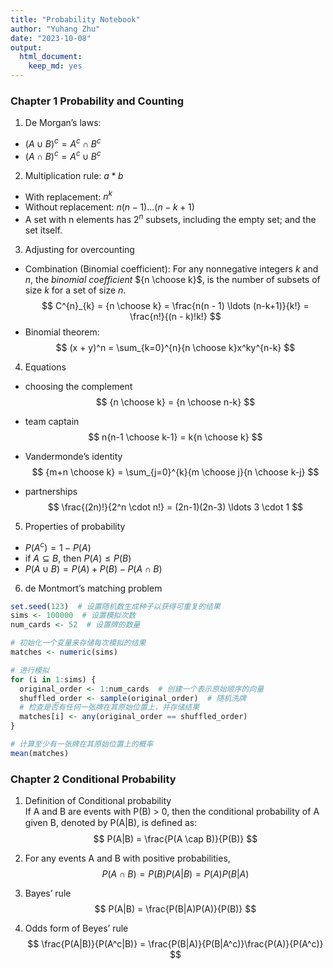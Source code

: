 ```yaml
---
title: "Probability Notebook"
author: "Yuhang Zhu"
date: "2023-10-08"
output: 
  html_document: 
    keep_md: yes
---
```


### Chapter 1 Probability and Counting

1. De Morgan's laws:
* $(A \cup B)^c = A^c \cap B^c$
* $(A \cap B)^c = A^c \cup B^c$

2. Multiplication rule: $a*b$
* With replacement: $n^k$
* Without replacement: $n(n - 1)...(n-k+1)$
* A set with n elements has $2^n$ subsets, including the empty set; and the set itself.

3. Adjusting for overcounting
* Combination (Binomial coefficient): For any nonnegative integers *k* and *n*, the *binomial coefficient* ${n \choose k}$, is the number of subsets of size *k* for a set of size *n*.
$$ C^{n}_{k} = {n \choose k} = \frac{n(n - 1) \ldots (n-k+1)}{k!} = \frac{n!}{(n - k)!k!} $$
* Binomial theorem: 
$$ (x + y)^n = \sum_{k=0}^{n}{n \choose k}x^ky^{n-k} $$

4. Equations
* choosing the complement
$$ {n \choose k} = {n \choose n-k} $$

* team captain
$$ n{n-1 \choose k-1} = k{n \choose k} $$

* Vandermonde's identity
$$ {m+n \choose k} = \sum_{j=0}^{k}{m \choose j}{n \choose k-j} $$

* partnerships
$$ \frac{(2n)!}{2^n \cdot n!} = (2n-1)(2n-3) \ldots 3 \cdot 1 $$

5. Properties of probability
* $P(A^c) = 1 - P(A)$
* if $A \subseteq B$, then $P(A) \leq P(B)$
* $P(A \cup B) = P(A) + P(B) - P(A \cap B)$

6. de Montmort's matching problem

```r
set.seed(123)  # 设置随机数生成种子以获得可重复的结果
sims <- 100000  # 设置模拟次数
num_cards <- 52  # 设置牌的数量

# 初始化一个变量来存储每次模拟的结果
matches <- numeric(sims)

# 进行模拟
for (i in 1:sims) {
  original_order <- 1:num_cards  # 创建一个表示原始顺序的向量
  shuffled_order <- sample(original_order)  # 随机洗牌
  # 检查是否有任何一张牌在其原始位置上，并存储结果
  matches[i] <- any(original_order == shuffled_order)
}

# 计算至少有一张牌在其原始位置上的概率
mean(matches)
```

### Chapter 2 Conditional Probability

1. Definition of Conditional probability  
If A and B are events with P(B) > 0, then the conditional probability of A given B, denoted by P(A|B), is deﬁned as:
$$ P(A|B) = \frac{P(A \cap B)}{P(B)} $$

2. For any events A and B with positive probabilities,
$$ P(A \cap B) = P(B)P(A|B) = P(A)P(B|A) $$

3. Bayes’ rule
$$ P(A|B) = \frac{P(B|A)P(A)}{P(B)} $$

4. Odds form of Beyes' rule
$$ \frac{P(A|B)}{P(A^c|B)} = \frac{P(B|A)}{P(B|A^c)}\frac{P(A)}{P(A^c)} $$














